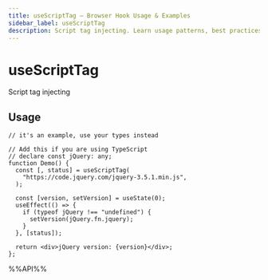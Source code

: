 ```yaml
---
title: useScriptTag – Browser Hook Usage & Examples
sidebar_label: useScriptTag
description: Script tag injecting. Learn usage patterns, best practices, and code examples for React developers.
---
```

# useScriptTag

Script tag injecting


## Usage

```tsx live
// it's an example, use your types instead

// Add this if you are using TypeScript
// declare const jQuery: any;
function Demo() {
  const [, status] = useScriptTag(
    "https://code.jquery.com/jquery-3.5.1.min.js",
  );

  const [version, setVersion] = useState(0);
  useEffect(() => {
    if (typeof jQuery !== "undefined") {
      setVersion(jQuery.fn.jquery);
    }
  }, [status]);

  return <div>jQuery version: {version}</div>;
};

```

%%API%%
